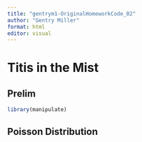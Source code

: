 ```yaml
---
title: "gentrym1-OriginalHomeworkCode_02"
author: "Gentry Miller"
format: html
editor: visual
---
```


# Titis in the Mist

## Prelim

```r
library(manipulate)
```

## Poisson Distribution
